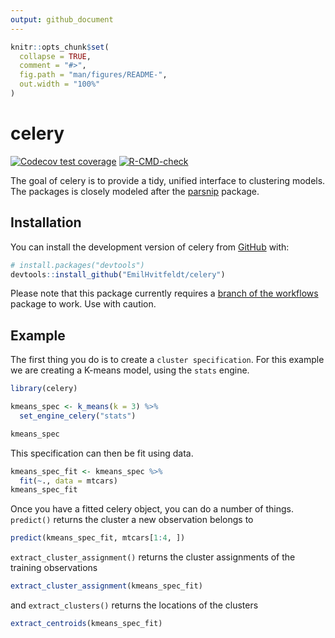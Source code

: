```yaml
---
output: github_document
---
```


<!-- README.md is generated from README.Rmd. Please edit that file -->

```r
knitr::opts_chunk$set(
  collapse = TRUE,
  comment = "#>",
  fig.path = "man/figures/README-",
  out.width = "100%"
)
```

# celery

<!-- badges: start -->
[![Codecov test coverage](https://codecov.io/gh/EmilHvitfeldt/celery/branch/main/graph/badge.svg)](https://app.codecov.io/gh/EmilHvitfeldt/celery?branch=main)
[![R-CMD-check](https://github.com/EmilHvitfeldt/celery/actions/workflows/R-CMD-check.yaml/badge.svg)](https://github.com/EmilHvitfeldt/celery/actions/workflows/R-CMD-check.yaml)
<!-- badges: end -->

The goal of celery is to provide a tidy, unified interface to clustering models. The packages is closely modeled after the [parsnip](https://parsnip.tidymodels.org/) package.

## Installation

You can install the development version of celery from [GitHub](https://github.com/) with:

``` r
# install.packages("devtools")
devtools::install_github("EmilHvitfeldt/celery")
```

Please note that this package currently requires a [branch of the workflows](https://github.com/tidymodels/workflows/tree/celery) package to work. Use with caution.

## Example

The first thing you do is to create a `cluster specification`. For this example we are creating a K-means model, using the `stats` engine.

```r
library(celery)

kmeans_spec <- k_means(k = 3) %>%
  set_engine_celery("stats") 

kmeans_spec
```

This specification can then be fit using data.

```r
kmeans_spec_fit <- kmeans_spec %>%
  fit(~., data = mtcars)
kmeans_spec_fit
```

Once you have a fitted celery object, you can do a number of things. `predict()` returns the cluster a new observation belongs to

```r
predict(kmeans_spec_fit, mtcars[1:4, ])
```

`extract_cluster_assignment()` returns the cluster assignments of the training observations

```r
extract_cluster_assignment(kmeans_spec_fit)
```

and `extract_clusters()` returns the locations of the clusters

```r
extract_centroids(kmeans_spec_fit)
```

